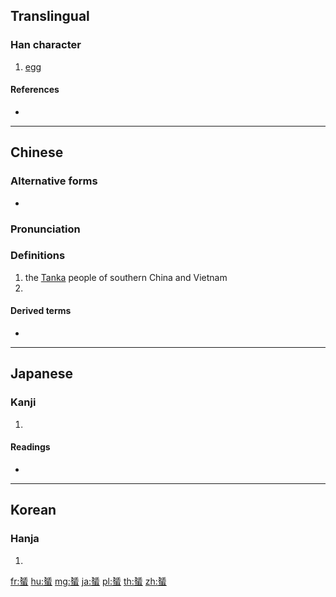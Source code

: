 {{character info/new}}
{{also|疍}}
==Translingual==

===Han character===
{{Han char|rn=142|rad=虫|as=07|sn=13|four=11136|canj=NMLMI|ids=⿱延虫}}

# [[egg]]

====References====
* {{Han ref|kx=1085.110|dkj=33119|dj=1552.180|hdz=42850.010|uh=8711|ud=34577|bh=E3F4|bd=58356}}

----

==Chinese==
{{zh-forms}}

===Alternative forms===
* {{zh-l|疍}}

===Pronunciation===
{{zh-pron
|m=dàn
|c=daan6
|h=pfs=
|md=
|mn=
|w=
|mc=y
|oc=y
|cat=n
}}

===Definitions===
{{zh-hanzi}}

# the [[Tanka]] people of southern China and Vietnam
# {{alternative spelling of|蛋||egg|lang=zh}}

====Derived terms====
* {{zh-l|蜑家}}

----

==Japanese==

===Kanji===
{{ja-kanji|grade=|rs=虫07}}

# {{defn|lang=ja|sort=虫07}}

====Readings====
* {{ja-readings|on=[[たん]] (tan)|kun=[[あま]] (ama)|nanori=}}

----

==Korean==

===Hanja===
{{ko-hanja|hangeul=단|eumhun=|rv=dan|mr=tan|y=tan}}

# {{defn|lang=ko|sort=虫07}}

[[fr:蜑]]
[[hu:蜑]]
[[mg:蜑]]
[[ja:蜑]]
[[pl:蜑]]
[[th:蜑]]
[[zh:蜑]]